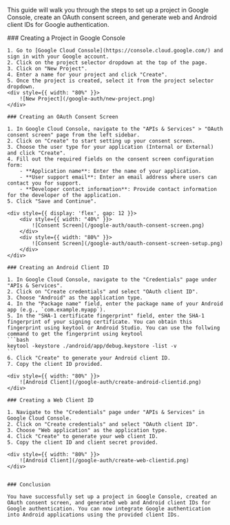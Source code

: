 
This guide will walk you through the steps to set up a project in Google Console, create an OAuth consent screen, and generate web and Android client IDs for Google authentication.

<Steps>
    ### Creating a Project in Google Console

    1. Go to [Google Cloud Console](https://console.cloud.google.com/) and sign in with your Google account.
    2. Click on the project selector dropdown at the top of the page.
    3. Click on "New Project".
    4. Enter a name for your project and click "Create".
    5. Once the project is created, select it from the project selector dropdown.
    <div style={{ width: "80%" }}>
        ![New Project](/google-auth/new-project.png)
    </div>

    ### Creating an OAuth Consent Screen

    1. In Google Cloud Console, navigate to the "APIs & Services" > "OAuth consent screen" page from the left sidebar.
    2. Click on "Create" to start setting up your consent screen.
    3. Choose the user type for your application (Internal or External) and click "Create".
    4. Fill out the required fields on the consent screen configuration form:
        - **Application name**: Enter the name of your application.
        - **User support email**: Enter an email address where users can contact you for support.
        - **Developer contact information**: Provide contact information for the developer of the application.
    5. Click "Save and Continue".

    <div style={{ display: 'flex', gap: 12 }}>
        <div style={{ width: "40%" }}>
            ![Consent Screen](/google-auth/oauth-consent-screen.png)
        </div>
        <div style={{ width: "80%" }}>
            ![Consent Screen](/google-auth/oauth-consent-screen-setup.png)
        </div>
    </div>

    ### Creating an Android Client ID

    1. In Google Cloud Console, navigate to the "Credentials" page under "APIs & Services".
    2. Click on "Create credentials" and select "OAuth client ID".
    3. Choose "Android" as the application type.
    4. In the "Package name" field, enter the package name of your Android app (e.g., `com.example.myapp`).
    5. In the "SHA-1 certificate fingerprint" field, enter the SHA-1 fingerprint of your signing certificate. You can obtain this fingerprint using keytool or Android Studio. You can use the follwing command to get the fingerprint using keytool
    ```bash
    keytool -keystore ./android/app/debug.keystore -list -v
    ```
    6. Click "Create" to generate your Android client ID.
    7. Copy the client ID provided.

    <div style={{ width: "80%" }}>
        ![Android Client](/google-auth/create-android-clientid.png)
    </div>

    ### Creating a Web Client ID

    1. Navigate to the "Credentials" page under "APIs & Services" in Google Cloud Console.
    2. Click on "Create credentials" and select "OAuth client ID".
    3. Choose "Web application" as the application type.
    4. Click "Create" to generate your web client ID.
    5. Copy the client ID and client secret provided.

    <div style={{ width: "80%" }}>
        ![Android Client](/google-auth/create-web-clientid.png)
    </div>
    

    ### Conclusion

    You have successfully set up a project in Google Console, created an OAuth consent screen, and generated web and Android client IDs for Google authentication. You can now integrate Google authentication into Android applications using the provided client IDs.

</Steps>

